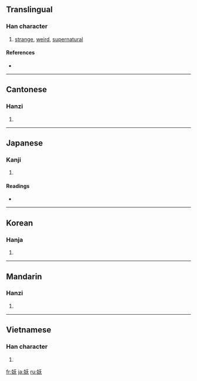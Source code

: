 ==Translingual==

===Han character===
{{Han char|rn=38|rad=女|as=04|sn=7|four=4243<sub>4</sub>|canj=女竹大 (VHK)}}

# [[strange]], [[weird]], [[supernatural]]

====References====
* {{Han ref|kx=0256.200|dkj=06086|dj=0520.180|hdz=21031.070|uh=5996|ud=22934|bh=A7AF|bd=42927}}

----

==Cantonese==

===Hanzi===
{{yue-hanzi|jyut=|y=yiu1}}

# {{defn|Cantonese|sort=女04}}

----

==Japanese==

===Kanji===
{{ja-kanji|grade=|rs=女04}}

# {{defn|Japanese}}

====Readings====
* {{ja-readings|on=[[よう]] (yō)|kun=[[なまめく]] (namameku)}}

----

==Korean==

===Hanja===
{{ko-hanja|hangeul=요|rv=yo|mr=yo}}

# {{defn|Korean|sort=女04}}

----

==Mandarin==

===Hanzi===
{{cmn-hanzi|pin=[[yāo]] ([[yao1]])|wg=yao<sup>1</sup>}}

# {{defn|Mandarin|sort=女04}}

----

==Vietnamese==

===Han character===
{{vi-hantu|[[yêu]], [[èo]]|rs=女04}}

# {{defn|Vietnamese|sort=女04}}

[[fr:妖]]
[[ja:妖]]
[[ru:妖]]